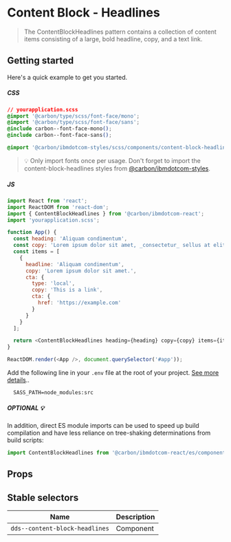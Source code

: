 
# Content Block - Headlines

> The ContentBlockHeadlines pattern contains a collection of content items
> consisting of a large, bold headline, copy, and a text link.

## Getting started

Here's a quick example to get you started.

##### CSS

```css
// yourapplication.scss
@import '@carbon/type/scss/font-face/mono';
@import '@carbon/type/scss/font-face/sans';
@include carbon--font-face-mono();
@include carbon--font-face-sans();

@import '@carbon/ibmdotcom-styles/scss/components/content-block-headlines/index';
```

> 💡 Only import fonts once per usage. Don't forget to import the
> content-block-headlines styles from
> [@carbon/ibmdotcom-styles](https://github.com/carbon-design-system/carbon-for-ibm-dotcom/blob/main/packages/styles).

##### JS

```javascript
import React from 'react';
import ReactDOM from 'react-dom';
import { ContentBlockHeadlines } from '@carbon/ibmdotcom-react';
import 'yourapplication.scss';

function App() {
  const heading: 'Aliquam condimentum',
  const copy: 'Lorem ipsum dolor sit amet, _consectetur_ sellus at elit sollicitudin.',
  const items = [
    {
      headline: 'Aliquam condimentum',
      copy: 'Lorem ipsum dolor sit amet.',
      cta: {
        type: 'local',
        copy: 'This is a link',
        cta: {
          href: 'https://example.com'
        }
      }
    }
  ];

  return <ContentBlockHeadlines heading={heading} copy={copy} items={items} />;
}

ReactDOM.render(<App />, document.querySelector('#app'));
```

Add the following line in your `.env` file at the root of your project.
[See more details](https://github.com/carbon-design-system/carbon-for-ibm-dotcom/tree/main/packages/styles#usage)..

```
  SASS_PATH=node_modules:src
```

##### OPTIONAL 💡

In addition, direct ES module imports can be used to speed up build compilation and have less reliance on tree-shaking determinations from build scripts:

````js
import ContentBlockHeadlines from '@carbon/ibmdotcom-react/es/components/ContentBlockHeadlines/ContentBlockHeadlines';
````

## Props

<Props of={ContentBlockHeadlines} />

## Stable selectors

| Name                           | Description |
| ------------------------------ | ----------- |
| `dds--content-block-headlines` | Component   |

<Description markdown={contributing} />
